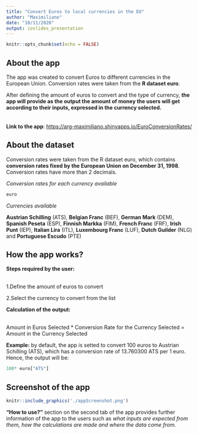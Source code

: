 ```yaml
---
title: "Convert Euros to local currencies in the EU"
author: "Maximiliano"
date: "10/11/2020"
output: ioslides_presentation
---
```


```r
knitr::opts_chunk$set(echo = FALSE)
```

## About the app

<div class="red2">
The app was created to convert Euros to different currencies in the European Union. Conversion rates were taken from the **R dataset euro**. 
</div> 
After defining the amount of euros to convert and the type of currency, **the app will provide as the output the amount of money the users will get according to their inputs, expressed in the currency selected.** 
\
\
\
**Link to the app**: [https://arg-maximiliano.shinyapps.io/EuroConversionRates/](https://arg-maximiliano.shinyapps.io/EuroConversionRates/)

## About the dataset

Conversion rates were taken from the R dataset euro, which contains **conversion rates fixed by the European Union on December 31, 1998**. Conversion rates have more than 2 decimals.

<div class="green">*Conversion rates for each currency available*</div>
```r
euro
```

<div class="green">*Currencies available*</div>
**Austrian Schilling** (ATS), **Belgian Franc** (BEF), **German Mark** (DEM), **Spanish Peseta** (ESP), **Finnish Markka** (FIM), **French Franc** (FRF), **Irish Punt** (IEP), **Italian Lira** (ITL), **Luxembourg Franc** (LUF), **Dutch Guilder** (NLG) and **Portuguese Escudo** (PTE)

## How the app works?

<div class="blue">**Steps required by the user:**</div>
\
1.Define the amount of euros to convert

2.Select the currency to convert from the list

<div class="blue">**Calculation of the output:**</div>
\
Amount in Euros Selected * Conversion Rate for the Currency Selected = Amount in the Currency Selected

**Example:** by default, the app is setted to convert 100 euros to Austrian Schilling (ATS), which has a conversion rate of 13.760300 ATS per 1 euro. Hence, the output will be:

```r
100* euro["ATS"]
```

## Screenshot of the app

```r
knitr::include_graphics('./appScreenshot.png')
```
<div class="blue3">
**"How to use?"** section on the second tab of the app provides further information of the app to the users such as *what inputs are expected from them, how the calculations are made and where the data come from.*
</div>
